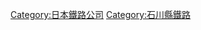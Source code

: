 {{Commonscat|Noto Railway}}
{{catmore}}
{{DEFAULTSORT:Noto Railway}}
[[Category:日本鐵路公司|Category:日本鐵路公司]]
[[Category:石川縣鐵路|Category:石川縣鐵路]]
